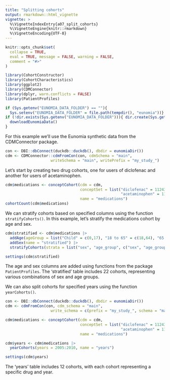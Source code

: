 ```yaml
---
title: "Splitting cohorts"
output: rmarkdown::html_vignette
vignette: >
  %\VignetteIndexEntry{a07_split_cohorts}
  %\VignetteEngine{knitr::rmarkdown}
  %\VignetteEncoding{UTF-8}
---
```


```r
knitr::opts_chunk$set(
  collapse = TRUE,
  eval = TRUE, message = FALSE, warning = FALSE,
  comment = "#>"
)

library(CohortConstructor)
library(CohortCharacteristics)
library(ggplot2)
library(CDMConnector)
library(dplyr, warn.conflicts = FALSE)
library(PatientProfiles)

if (Sys.getenv("EUNOMIA_DATA_FOLDER") == ""){
  Sys.setenv("EUNOMIA_DATA_FOLDER" = file.path(tempdir(), "eunomia"))}
if (!dir.exists(Sys.getenv("EUNOMIA_DATA_FOLDER"))){ dir.create(Sys.getenv("EUNOMIA_DATA_FOLDER"))
  downloadEunomiaData()  
}
```

For this example we'll use the Eunomia synthetic data from the CDMConnector package.

```r
con <- DBI::dbConnect(duckdb::duckdb(), dbdir = eunomiaDir())
cdm <- CDMConnector::cdmFromCon(con, cdmSchema = "main", 
                    writeSchema = "main", writePrefix = "my_study_")
```

Let's start by creating two drug cohorts, one for users of diclofenac and another for users of acetaminophen.

```r
cdm$medications <- conceptCohort(cdm = cdm, 
                                 conceptSet = list("diclofenac" = 1124300,
                                                   "acetaminophen" = 1127433), 
                                 name = "medications")
cohortCount(cdm$medications)
```

We can stratify cohorts based on specified columns using the function `stratifyCohorts()`. In this example, let's stratify the medications cohort by age and sex.

```r
cdm$stratified <- cdm$medications |>
  addAge(ageGroup = list("Child" = c(0,17), "18 to 65" = c(18,64), "65 and Over" = c(65, Inf))) |>
  addSex(name = "stratified") |>
  stratifyCohorts(strata = list("sex", "age_group", c("sex", "age_group")), name = "stratified")

settings(cdm$stratified)
```

The age and sex columns are added using functions from the package `PatientProfiles`. The 'stratified' table includes 22 cohorts, representing various combinations of sex and age groups.

We can also split cohorts for specified years using the function `yearCohorts()`.

```r
con <- DBI::dbConnect(duckdb::duckdb(), dbdir = eunomiaDir())
cdm <- cdmFromCon(con, cdm_schema = "main", 
                    write_schema = c(prefix = "my_study_", schema = "main"))

cdm$medications <- conceptCohort(cdm = cdm, 
                                 conceptSet = list("diclofenac" = 1124300,
                                                   "acetaminophen" = 1127433), 
                                 name = "medications")
```

```r
cdm$years <- cdm$medications |>
  yearCohorts(years = 2005:2010, name = "years")

settings(cdm$years)
```
The 'years' table includes 12 cohorts, with each cohort representing a specific drug and year.
